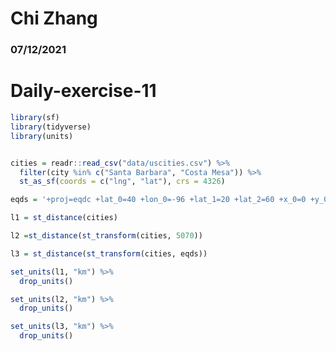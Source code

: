# Chi Zhang
### 07/12/2021
# Daily-exercise-11

```r
library(sf)
library(tidyverse)
library(units)


cities = readr::read_csv("data/uscities.csv") %>%
  filter(city %in% c("Santa Barbara", "Costa Mesa")) %>%
  st_as_sf(coords = c("lng", "lat"), crs = 4326) 

eqds = '+proj=eqdc +lat_0=40 +lon_0=-96 +lat_1=20 +lat_2=60 +x_0=0 +y_0=0 +datum=NAD83 +units=m +no_defs'

l1 = st_distance(cities)

l2 =st_distance(st_transform(cities, 5070))

l3 = st_distance(st_transform(cities, eqds))

set_units(l1, "km") %>%
  drop_units()

set_units(l2, "km") %>%
  drop_units()

set_units(l3, "km") %>%
  drop_units()

```

